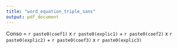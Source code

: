 ---
title: "word_equation_triple_sans"
output: pdf_document
---


Conso = `r paste0(coef1)` x `r paste0(explic1)` + `r paste0(coef2)` x `r paste0(explic2)` + `r paste0(coef3)` x `r paste0(explic3)`